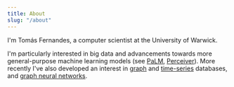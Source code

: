```yaml
---
title: About
slug: "/about"
---
```


I'm Tomás Fernandes, a computer scientist at the University of Warwick.

I'm particularly interested in big data and advancements towards more general-purpose machine learning models (see [PaLM](https://ai.googleblog.com/2022/04/pathways-language-model-palm-scaling-to.html), [Perceiver](https://www.deepmind.com/blog/building-architectures-that-can-handle-the-worlds-data)).
More recently I've also developed an interest in [graph](https://neo4j.com/) and [time-series](https://www.timescale.com/) databases, and [graph neural networks](https://distill.pub/2021/gnn-intro/).
